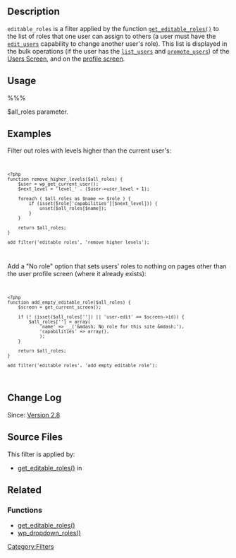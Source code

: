 == Description ==
<code>editable_roles</code> is a filter applied by the function <code>[[Function Reference/get_editable_roles|get_editable_roles()]]</code> to the list of roles that one user can assign to others (a user must have the <tt>[[Roles and Capabilities#edit_users|edit_users]]</tt> capability to change another user's role). This list is displayed in the bulk operations (if the user has the <tt>[[Roles and Capabilities#list_users|list_users]]</tt> and <tt>[[Roles and Capabilities#promote_users|promote_users]]</tt>) of the [[Users Screen]], and on the [[Users_Your_Profile_Screen|profile screen]].

== Usage ==
%%%<?php
function my_editable_roles($all_roles) {
    # ...
}
add_filter('editable_roles', 'my_editable_roles');%%%

== Parameters ==
{{Parameter|$all_roles|array|All roles.}}

== Return ==
Filter functions should return an array of roles with the same format as the <var>$all_roles</var> parameter.

== Examples ==
Filter out roles with levels higher than the current user's:
<code><pre><?php
function remove_higher_levels($all_roles) {
    $user = wp_get_current_user();
    $next_level = 'level_' . ($user->user_level + 1);

    foreach ( $all_roles as $name => $role ) {
        if (isset($role['capabilities'][$next_level])) {
            unset($all_roles[$name]);
        }
    }

    return $all_roles;
}

add_filter('editable_roles', 'remove_higher_levels');</pre></code>

Add a "No role" option that sets users' roles to nothing on pages other than the user profile screen (where it already exists):
<code><pre><?php
function add_empty_editable_role($all_roles) {
    $screen = get_current_screen();

    if (! (isset($all_roles['']) || 'user-edit' == $screen->id)) {
        $all_roles[''] = array(
            'name' => __('&mdash; No role for this site &mdash;'),
            'capabilities' => array(),
            );
    }

    return $all_roles;
}

add_filter('editable_roles', 'add_empty_editable_role');</pre></code>

== Change Log ==
Since: [[Version 2.8]]

== Source Files ==
This filter is applied by:
* [[Function Reference/get_editable_roles|get_editable_roles()]] in {{Trac|wp-includes/user.php}}

== Related ==
=== Functions ===
* [[Function Reference/get_editable_roles|get_editable_roles()]]
* [[Function Reference/wp_dropdown_roles|wp_dropdown_roles()]]

[[Category:Filters]]
{{Stub}}